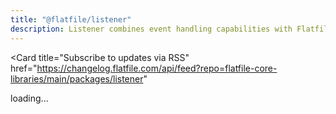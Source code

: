 ```yaml
---
title: "@flatfile/listener"
description: Listener combines event handling capabilities with Flatfile-specific functionality, such as working with Flatfile records and sessions. Simply put, it receives events and it responds to events.
---
```


<Card
  title="Subscribe to updates via
  RSS"
  href="https://changelog.flatfile.com/api/feed?repo=flatfile-core-libraries/main/packages/listener"
></Card>

<div id="dynamic-content">loading...</div>

